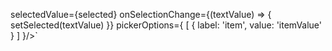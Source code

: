 

selectedValue={selected} 
onSelectionChange={(textValue) => { setSelected(textValue) }} 
pickerOptions={ [ { label: 'item', value: 'itemValue' } ] }/>`


<ComponentTopInfo componentName="VAModalPicker" example={exampleString} codeString={VAModalPickerString} />
